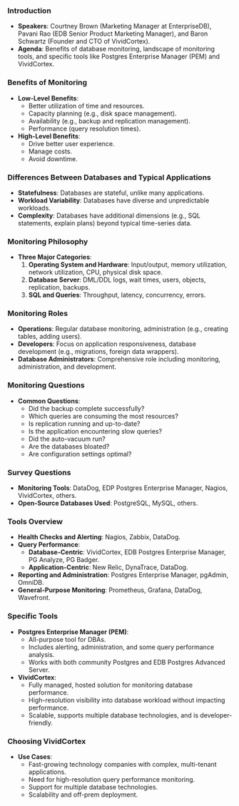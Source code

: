 ### Introduction

- **Speakers**: Courtney Brown (Marketing Manager at EnterpriseDB), Pavani Rao (EDB Senior Product Marketing Manager), and Baron Schwartz (Founder and CTO of VividCortex).
- **Agenda**: Benefits of database monitoring, landscape of monitoring tools, and specific tools like Postgres Enterprise Manager (PEM) and VividCortex.

### Benefits of Monitoring

- **Low-Level Benefits**:
  - Better utilization of time and resources.
  - Capacity planning (e.g., disk space management).
  - Availability (e.g., backup and replication management).
  - Performance (query resolution times).
- **High-Level Benefits**:
  - Drive better user experience.
  - Manage costs.
  - Avoid downtime.

### Differences Between Databases and Typical Applications

- **Statefulness**: Databases are stateful, unlike many applications.
- **Workload Variability**: Databases have diverse and unpredictable workloads.
- **Complexity**: Databases have additional dimensions (e.g., SQL statements, explain plans) beyond typical time-series data.

### Monitoring Philosophy

- **Three Major Categories**:
  1. **Operating System and Hardware**: Input/output, memory utilization, network utilization, CPU, physical disk space.
  2. **Database Server**: DML/DDL logs, wait times, users, objects, replication, backups.
  3. **SQL and Queries**: Throughput, latency, concurrency, errors.

### Monitoring Roles

- **Operations**: Regular database monitoring, administration (e.g., creating tables, adding users).
- **Developers**: Focus on application responsiveness, database development (e.g., migrations, foreign data wrappers).
- **Database Administrators**: Comprehensive role including monitoring, administration, and development.

### Monitoring Questions

- **Common Questions**:
  - Did the backup complete successfully?
  - Which queries are consuming the most resources?
  - Is replication running and up-to-date?
  - Is the application encountering slow queries?
  - Did the auto-vacuum run?
  - Are the databases bloated?
  - Are configuration settings optimal?

### Survey Questions

- **Monitoring Tools**: DataDog, EDP Postgres Enterprise Manager, Nagios, VividCortex, others.
- **Open-Source Databases Used**: PostgreSQL, MySQL, others.

### Tools Overview

- **Health Checks and Alerting**: Nagios, Zabbix, DataDog.
- **Query Performance**:
  - **Database-Centric**: VividCortex, EDB Postgres Enterprise Manager, PG Analyze, PG Badger.
  - **Application-Centric**: New Relic, DynaTrace, DataDog.
- **Reporting and Administration**: Postgres Enterprise Manager, pgAdmin, OmniDB.
- **General-Purpose Monitoring**: Prometheus, Grafana, DataDog, Wavefront.

### Specific Tools

- **Postgres Enterprise Manager (PEM)**:
  - All-purpose tool for DBAs.
  - Includes alerting, administration, and some query performance analysis.
  - Works with both community Postgres and EDB Postgres Advanced Server.
- **VividCortex**:
  - Fully managed, hosted solution for monitoring database performance.
  - High-resolution visibility into database workload without impacting performance.
  - Scalable, supports multiple database technologies, and is developer-friendly.

### Choosing VividCortex

- **Use Cases**:
  - Fast-growing technology companies with complex, multi-tenant applications.
  - Need for high-resolution query performance monitoring.
  - Support for multiple database technologies.
  - Scalability and off-prem deployment.
